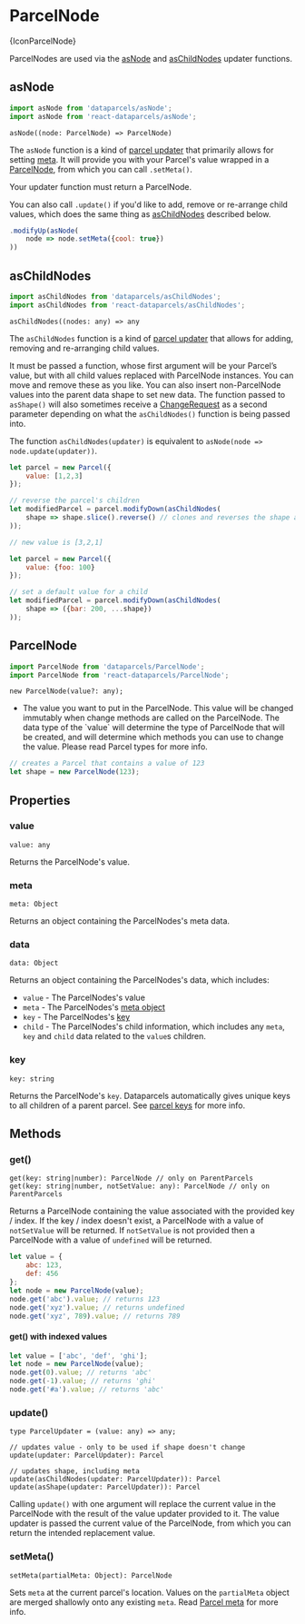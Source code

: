 
# ParcelNode

<ApiPageIcon>{IconParcelNode}</ApiPageIcon>

ParcelNodes are used via the [asNode](#asNode) and [asChildNodes](#asChildNodes) updater functions.

## asNode

```js
import asNode from 'dataparcels/asNode';
import asNode from 'react-dataparcels/asNode';
```

```flow
asNode((node: ParcelNode) => ParcelNode)
```

The `asNode` function is a kind of [parcel updater](/parcel-updaters) that primarily allows for setting [meta](/parcel-meta). It will provide you with your Parcel's value wrapped in a [ParcelNode](/api/ParcelNode), from which you can call `.setMeta()`.

Your updater function must return a ParcelNode.

You can also call `.update()` if you'd like to add, remove or re-arrange child values, which does the same thing as [asChildNodes](#asChildNodes) described below.

```js
.modifyUp(asNode(
    node => node.setMeta({cool: true})
))
```

## asChildNodes

```js
import asChildNodes from 'dataparcels/asChildNodes';
import asChildNodes from 'react-dataparcels/asChildNodes';
```

```flow
asChildNodes((nodes: any) => any
```

The `asChildNodes` function is a kind of [parcel updater](/parcel-updaters) that allows for adding, removing and re-arranging child values.

It must be passed a function, whose first argument will be your Parcel’s value, but with all child values replaced with ParcelNode instances. You can move and remove these as you like. You can also insert non-ParcelNode values into the parent data shape to set new data. The function passed to `asShape()` will also sometimes receive a [ChangeRequest](/api/ChangeRequest) as a second parameter depending on what the `asChildNodes()` function is being passed into.

The function `asChildNodes(updater)` is equivalent to `asNode(node => node.update(updater))`.

```js
let parcel = new Parcel({
    value: [1,2,3]
});

// reverse the parcel's children
let modifiedParcel = parcel.modifyDown(asChildNodes(
    shape => shape.slice().reverse() // clones and reverses the shape array
));

// new value is [3,2,1]
```

```js
let parcel = new Parcel({
    value: {foo: 100}
});

// set a default value for a child
let modifiedParcel = parcel.modifyDown(asChildNodes(
    shape => ({bar: 200, ...shape})
));
```

## ParcelNode

```js
import ParcelNode from 'dataparcels/ParcelNode';
import ParcelNode from 'react-dataparcels/ParcelNode';
```

```flow
new ParcelNode(value?: any);
```

* <Param name="value" optional type="any" default="undefined" />
  The value you want to put in the ParcelNode. This value will be changed immutably when change methods are called on the ParcelNode. The data type of the `value` will determine the type of ParcelNode that will be created, and will determine which methods you can use to change the value. Please read <Link to="/parcel-types">Parcel types</Link> for more info.

```js
// creates a Parcel that contains a value of 123
let shape = new ParcelNode(123);
```

## <DocsSectionHeading>Properties</DocsSectionHeading>

### value

```flow
value: any
```

Returns the ParcelNode's value.

### meta

```flow
meta: Object
```
Returns an object containing the ParcelNodes's meta data.

### data

```flow
data: Object
```

Returns an object containing the ParcelNodes's data, which includes:
* `value` - The ParcelNodes's value
* `meta` - The ParcelNodes's [meta object](/parcel-meta)
* `key` - The ParcelNodes's [key](/parcel-keys)
* `child` - The ParcelNodes's child information, which includes any `meta`, `key` and `child` data related to the `value`s children.

### key

```flow
key: string
```

Returns the ParcelNode's `key`. Dataparcels automatically gives unique keys to all children of a parent parcel. See [parcel keys](/parcel-keys) for more info.

## <DocsSectionHeading>Methods</DocsSectionHeading>

### get()

```flow
get(key: string|number): ParcelNode // only on ParentParcels
get(key: string|number, notSetValue: any): ParcelNode // only on ParentParcels
```

Returns a ParcelNode containing the value associated with the provided key / index.
If the key / index doesn't exist, a ParcelNode with a value of `notSetValue` will be returned.
If `notSetValue` is not provided then a ParcelNode with a value of
 `undefined` will be returned.

```js
let value = {
    abc: 123,
    def: 456
};
let node = new ParcelNode(value);
node.get('abc').value; // returns 123
node.get('xyz').value; // returns undefined
node.get('xyz', 789).value; // returns 789
```

#### get() with indexed values

<IndexedKeys />

```js
let value = ['abc', 'def', 'ghi'];
let node = new ParcelNode(value);
node.get(0).value; // returns 'abc'
node.get(-1).value; // returns 'ghi'
node.get('#a').value; // returns 'abc'
```

### update()

```flow
type ParcelUpdater = (value: any) => any;

// updates value - only to be used if shape doesn't change
update(updater: ParcelUpdater): Parcel

// updates shape, including meta
update(asChildNodes(updater: ParcelUpdater)): Parcel
update(asShape(updater: ParcelUpdater)): Parcel
```

Calling `update()` with one argument will replace the current value in the ParcelNode with the result of the value updater provided to it. The value updater is passed the current value of the ParcelNode, from which you can return the intended replacement value.

<ValueUpdater />

### setMeta()

```flow
setMeta(partialMeta: Object): ParcelNode
```

Sets `meta` at the current parcel's location. Values on the `partialMeta` object are merged shallowly onto any existing `meta`. Read [Parcel meta](/parcel-meta) for more info.
